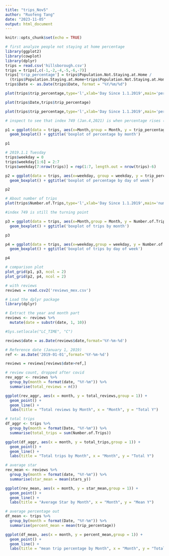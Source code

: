 ---
title: "trips_Nov5"
author: "Ruofeng Tang"
date: "2023-11-05"
output: html_document
---

```{r setup, include=FALSE}
knitr::opts_chunk$set(echo = TRUE)
```

```{r}
# first analyze people not staying at home percentage
library(ggplot2)
library(cowplot)
library(dplyr)
trips = read.csv('hillsborough.csv')
trips = trips[,c(-1,-2,-4,-5,-6,-7)]
trips['trip_percentage'] = trips$Population.Not.Staying.at.Home /
  (trips$Population.Staying.at.Home+trips$Population.Not.Staying.at.Home)
trips$Date <- as.Date(trips$Date, format = "%Y/%m/%d")

plot(trips$trip_percentage,type='l',xlab='Day Since 1.1.2019',main='percentage of people traveling')

plot(trips$Date,trips$trip_percentage)

plot(trips$trip_percentage,type='l',xlab='Day Since 1.1.2019',main='percentage of people traveling',xlim=c(700,800))

# inspect to see that index 749 (Jan.4,2021) is when percentage rises (post Covid?)

p1 = ggplot(data = trips, aes(x=Month,group = Month, y = trip_percentage)) +
  geom_boxplot() + ggtitle('boxplot of percentage by month')

p1

# 2019.1.1 Tuesday
trips$weekday = 0
trips$weekday[1:6] = 2:7
trips$weekday[7:nrow(trips)] = rep(1:7, length.out = nrow(trips)-6)

p2 = ggplot(data = trips, aes(x=weekday, group = weekday, y = trip_percentage)) +
  geom_boxplot() + ggtitle('boxplot of percentage by day of week')

p2
```

```{r}
# About number of trips
plot(trips$Number.of.Trips,type='l',xlab='Day Since 1.1.2019',main='number of trips')

#index 749 is still the turning point

p3 = ggplot(data = trips, aes(x=Month,group = Month, y = Number.of.Trips)) +
  geom_boxplot() + ggtitle('boxplot of trips by month')

p3

p4 = ggplot(data = trips, aes(x=weekday,group = weekday, y = Number.of.Trips)) +
  geom_boxplot() + ggtitle('boxplot of trips by day of week')

p4

# comparison plot
plot_grid(p1, p3, ncol = 2)
plot_grid(p2, p4, ncol = 2)
```

```{r}
# with reviews
reviews = read.csv2('reviews_mex.csv')

# Load the dplyr package
library(dplyr)

# Extract the year and month part
reviews <- reviews %>%
  mutate(date = substr(date, 1, 10))

#Sys.setlocale("LC_TIME", "C")

reviews$date = as.Date(reviews$date,format='%Y-%m-%d')

# Reference date (January 1, 2019)
ref <- as.Date('2019-01-01',format='%Y-%m-%d')

reviews = reviews[reviews$date>ref,]

# review count, dropped after covid
rev_aggr <- reviews %>%
  group_by(month = format(date, "%Y-%m")) %>%
  summarise(total_reviews = n())

ggplot(rev_aggr, aes(x = month, y = total_reviews,group = 1)) +
  geom_point() +
  geom_line() +
  labs(title = "Total reviews by Month", x = "Month", y = "Total Y")

# total trips
df_aggr <- trips %>%
  group_by(month = format(Date, "%Y-%m")) %>%
  summarise(total_trips = sum(Number.of.Trips))

ggplot(df_aggr, aes(x = month, y = total_trips,group = 1)) +
  geom_point() +
  geom_line() +
  labs(title = "Total trips by Month", x = "Month", y = "Total Y")

# average star
rev_mean <- reviews %>%
  group_by(month = format(date, "%Y-%m")) %>%
  summarise(star_mean = mean(stars_y))

ggplot(rev_mean, aes(x = month, y = star_mean,group = 1)) +
  geom_point() +
  geom_line() +
  labs(title = "Average Star by Month", x = "Month", y = "Mean Y")

# average percentage out
df_mean <- trips %>%
  group_by(month = format(Date, "%Y-%m")) %>%
  summarise(percent_mean = mean(trip_percentage))

ggplot(df_mean, aes(x = month, y = percent_mean,group = 1)) +
  geom_point() +
  geom_line() +
  labs(title = "mean trip percentage by Month", x = "Month", y = "Total Y")
```